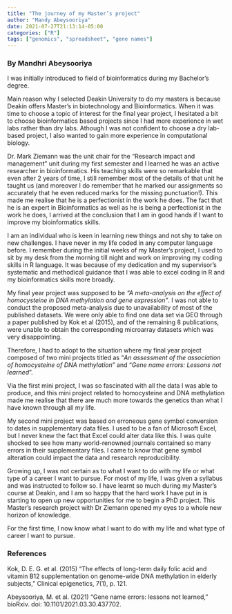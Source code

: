 ```yaml
---
title: "The journey of my Master’s project"
author: "Mandy Abeysooriya"
date: 2021-07-27T21:13:14-05:00
categories: ["R"]
tags: ["genomics", "spreadsheet", "gene names"]
---
```


### By Mandhri Abeysooriya

I was initially introduced to field of bioinformatics during my Bachelor’s degree.

Main reason why I selected Deakin University to do my masters is because Deakin offers Master’s in biotechnology and Bioinformatics.
When it was time to choose a topic of interest for the final year project, I hesitated a bit to choose bioinformatics based projects since I had more experience in wet labs rather than dry labs.
Athough I was not confident to choose a dry lab-based project, I also wanted to gain more experience in computational biology.

Dr. Mark Ziemann was the unit chair for the “Research impact and management” unit during my first semester and I learned he was an active researcher  in bioinformatics.
His teaching skills were so remarkable that even after 2 years of time, I still remember most of the details of that unit he taught us (and moreover I do remember that he marked our assignments so accurately that he even reduced marks for the missing punctuation!).
This made me realise that he is a perfectionist in the work he does.
The fact that he is an expert in Bioinformatics as well as he is being a perfectionist in the work he does, I arrived at the conclusion that I am in good hands if I want to improve my bioinformatics skills.

I am an individual who is keen in learning new things and not shy to take on new challenges.
I have never in my life coded in any computer language before.
I remember during the initial weeks of my Master’s project, I used to sit by my desk from the morning till night and work on improving my coding skills in R language.
It was because of my dedication and my supervisor’s systematic and methodical guidance that I was able to excel coding in R and my bioinformatics skills more broadly.

My final year project was supposed to be *“A meta-analysis on the effect of homocysteine in DNA methylation and gene expression”*.
I was not able to conduct the proposed meta-analysis due to unavailability of most of the published datasets.
We were only able to find one data set via GEO through a paper published by Kok et al (2015), and of the remaining 8 publications, were unable to obtain the corresponding microarray datasets which was very disappointing.

Therefore, I had to adopt to the situation where my final year project composed of two mini projects titled as “*An assessment of the association of homocysteine of DNA methylation*” and “*Gene name errors: Lessons not learned*”.

Via the first mini project, I was so fascinated with all the data I was able to produce, and this mini project related to homocysteine and DNA methylation made me realise that there are much more towards the genetics than what I have known through all my life.

My second mini project was based on erroneous gene symbol conversion to dates in supplementary data files.
I used to be a fan of Microsoft Excel, but I never knew the fact that Excel could alter data like this.
I was quite shocked to see how many world-renowned journals contained so many errors in their supplementary files. 
I came to know that gene symbol alteration could impact the data and research reproducibility.

Growing up, I was not certain as to what I want to do with my life or what type of a career I want to pursue.
For most of my life, I was given a syllabus and was instructed to follow so.
I have learnt so much during my Master's course at Deakin, and I am so happy that the hard work I have put in is starting to open up new opportunities for me to begin a PhD project.
This Master’s research project with Dr Ziemann opened my eyes to a whole new horizon of knowledge.

For the first time, I now know what I want to do with my life and what type of career I want to pursue. 

### References

Kok, D. E. G. et al. (2015) “The effects of long-term daily folic acid and vitamin B12 supplementation on genome-wide DNA methylation in elderly subjects,” Clinical epigenetics, 7(1), p. 121.

Abeysooriya, M. et al. (2021) “Gene name errors: lessons not learned,” bioRxiv. doi: 10.1101/2021.03.30.437702. 
